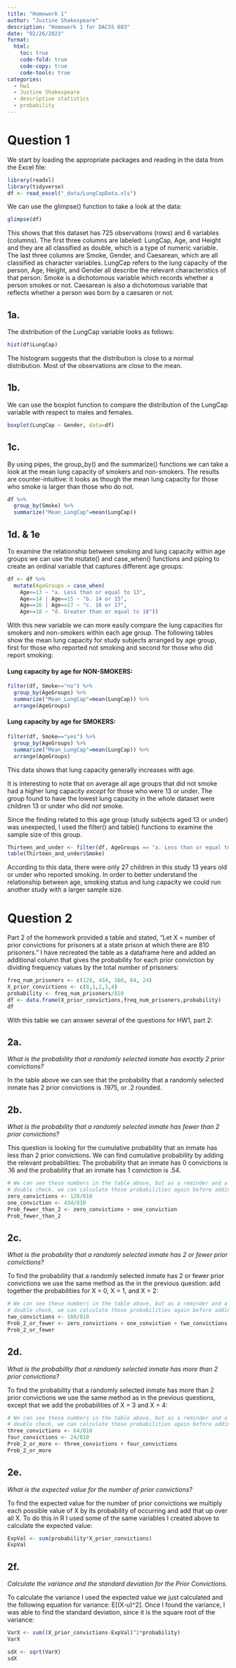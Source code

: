 ```yaml
---
title: "Homework 1"
author: "Justine Shakespeare"
description: "Homework 1 for DACSS 603"
date: "02/26/2023"
format:
  html:
    toc: true
    code-fold: true
    code-copy: true
    code-tools: true
categories:
  - hw1
  - Justine Shakespeare
  - descriptive statistics 
  - probability
---
```


# Question 1

We start by loading the appropriate packages and reading in the data from the Excel file:

```r
library(readxl)
library(tidyverse)
df <- read_excel("_data/LungCapData.xls")
```

We can use the glimpse() function to take a look at the data:

```r
glimpse(df)
```

This shows that this dataset has 725 observations (rows) and 6 variables (columns). The first three columns are labeled: LungCap, Age, and Height and they are all classified as double, which is a type of numeric variable. The last three columns are Smoke, Gender, and Caesarean, which are all classified as character variables. LungCap refers to the lung capacity of the person, Age, Height, and Gender all describe the relevant characteristics of that person. Smoke is a dichotomous variable which records whether a person smokes or not. Caesarean is also a dichotomous variable that reflects whether a person was born by a caesaren or not. 


## 1a. 
The distribution of the LungCap variable looks as follows:

```r
hist(df$LungCap)
```

The histogram suggests that the distribution is close to a normal distribution. Most of the observations are close to the mean.

## 1b.
We can use the boxplot function to compare the distribution of the LungCap variable with respect to males and females. 

```r
boxplot(LungCap ~ Gender, data=df)
```

## 1c.
By using pipes, the group_by() and the summarize() functions we can take a look at the mean lung capacity of smokers and non-smokers. The results are counter-intuitive: it looks as though the mean lung capacity for those who smoke is larger than those who do not.

```r
df %>% 
  group_by(Smoke) %>% 
  summarize("Mean_LungCap"=mean(LungCap))
```

## 1d. & 1e
To examine the relationship between smoking and lung capacity within age groups we can use the mutate() and case_when() functions and piping to create an ordinal variable that captures different age groups:

```r
df <- df %>% 
  mutate(AgeGroups = case_when(
    Age<=13 ~ "a. Less than or equal to 13",
    Age==14 | Age==15 ~ "b. 14 or 15", 
    Age==16 | Age==17 ~ "c. 16 or 17",
    Age>=18 ~ "d. Greater than or equal to 18"))
```

With this new variable we can more easily compare the lung capacities for smokers and non-smokers within each age group. The following tables show the mean lung capacity for study subjects arranged by age group, first for those who reported not smoking and second for those who did report smoking:

#### Lung capacity by age for NON-SMOKERS:

```r
filter(df, Smoke=="no") %>% 
  group_by(AgeGroups) %>% 
  summarize("Mean_LungCap"=mean(LungCap)) %>% 
  arrange(AgeGroups)
```

#### Lung capacity by age for SMOKERS:

```r
filter(df, Smoke=="yes") %>% 
  group_by(AgeGroups) %>% 
  summarize("Mean_LungCap"=mean(LungCap)) %>% 
  arrange(AgeGroups)
```

This data shows that lung capacity generally increases with age. 

It is interesting to note that on average all age groups that did not smoke had a higher lung capacity *except* for those who were 13 or under. The group found to have the lowest lung capacity in the whole dataset were children 13 or under who did *not* smoke. 

Since the finding related to this age group (study subjects aged 13 or under) was unexpected, I used the filter() and table() functions to examine the sample size of this group. 


```r
Thirteen_and_under <- filter(df, AgeGroups == "a. Less than or equal to 13")
table(Thirteen_and_under$Smoke)
```

According to this data, there were only 27 children in this study 13 years old or under who reported smoking. In order to better understand the relationship between age, smoking status and lung capacity we could run another study with a larger sample size. 


# Question 2

Part 2 of the homework provided a table and stated, "Let X = number of prior convictions for prisoners at a state prison at which there are 810  prisoners." I have recreated the table as a dataframe here and added an additional column that gives the probability for each prior conviction by dividing frequency values by the total number of prisoners:

```r
freq_num_prisoners <- c(128, 434, 160, 64, 24)
X_prior_convictions <- c(0,1,2,3,4)
probability <- freq_num_prisoners/810
df <- data.frame(X_prior_convictions,freq_num_prisoners,probability)
df
```

With this table we can answer several of the questions for HW1, part 2:

## 2a. 
*What is the probability that a randomly selected inmate has exactly 2 prior convictions?* 

In the table above we can see that the probability that a randomly selected inmate has 2 prior convictions is .1975, or .2 rounded.
  
## 2b. 
*What is the probability that a randomly selected inmate has fewer than 2 prior convictions?* 

This question is looking for the cumulative probability that an inmate has less than 2 prior convictions. We can find cumulative probability by adding the relevant probabilities: The probability that an inmate has 0 convictions is .16 and the probability that an inmate has 1 conviction is .54.
  
```r
# We can see these numbers in the table above, but as a reminder and a way to 
# double check, we can calculate those probabilities again before adding them:
zero_convictions <- 128/810
one_conviction <- 434/810
Prob_fewer_than_2 <- zero_convictions + one_conviction
Prob_fewer_than_2
```
  
## 2c. 
*What is the probability that a randomly selected inmate has 2 or fewer prior convictions?*

To find the probability that a randomly selected inmate has 2 or fewer prior convictions we use the same method as the in the previous question: add together the probabilities for X = 0, X = 1, and X = 2:

```r
# We can see these numbers in the table above, but as a reminder and a way to 
# double check, we can calculate those probabilities again before adding them:
two_convictions <- 160/810
Prob_2_or_fewer <- zero_convictions + one_conviction + two_convictions
Prob_2_or_fewer 
```
  
  
## 2d. 
*What is the probability that a randomly selected inmate has more than 2 prior convictions?* 

To find the probability that a randomly selected inmate has more than 2 prior convictions we use the same method as in the previous questions, except that we add the probabilities of X = 3 and X = 4:
  
```r
# We can see these numbers in the table above, but as a reminder and a way to 
# double check, we can calculate those probabilities again before adding them:
three_convictions <- 64/810
four_convictions <- 24/810
Prob_2_or_more <- three_convictions + four_convictions
Prob_2_or_more 
```


## 2e. 
*What is the expected value for the number of prior convictions?* 

To find the expected value for the number of prior convictions we multiply each possible value of X by its probability of occurring and add that up over all X. To do this in R I used some of the same variables I created above to calculate the expected value:
  
```r
ExpVal <- sum(probability*X_prior_convictions)
ExpVal
```

## 2f. 
*Calculate the variance and the standard deviation for the Prior Convictions.* 

To calculate the variance I used the expected value we just calculated and the following equation for variance: E[(X-u)^2]. Once I found the variance, I was able to find the standard deviation, since it is the square root of the variance:

```r
VarX <- sum((X_prior_convictions-ExpVal)^2*probability)
VarX

sdX <- sqrt(VarX)
sdX
```

